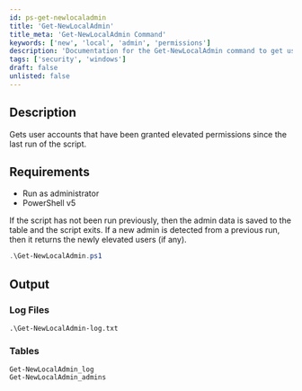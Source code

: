 ```yaml
---
id: ps-get-newlocaladmin
title: 'Get-NewLocalAdmin'
title_meta: 'Get-NewLocalAdmin Command'
keywords: ['new', 'local', 'admin', 'permissions']
description: 'Documentation for the Get-NewLocalAdmin command to get user accounts that have been granted elevated permissions since the last run of the script.'
tags: ['security', 'windows']
draft: false
unlisted: false
---
```

## Description
Gets user accounts that have been granted elevated permissions since the last run of the script.

## Requirements
- Run as administrator
- PowerShell v5


If the script has not been run previously, then the admin data is saved to the table and the script exits. If a new admin is detected from a previous run, then it returns the newly elevated users (if any).

```powershell
.\Get-NewLocalAdmin.ps1
```

## Output

### Log Files
    .\Get-NewLocalAdmin-log.txt
    
### Tables
    Get-NewLocalAdmin_log
    Get-NewLocalAdmin_admins









